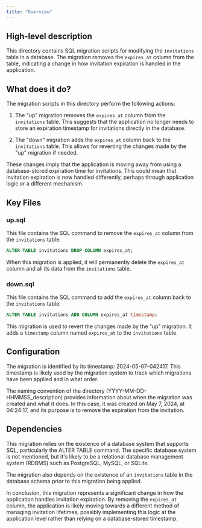 ```yaml
---
title: "Overview"
---
```


## High-level description
This directory contains SQL migration scripts for modifying the `invitations` table in a database. The migration removes the `expires_at` column from the table, indicating a change in how invitation expiration is handled in the application.

## What does it do?
The migration scripts in this directory perform the following actions:

1. The "up" migration removes the `expires_at` column from the `invitations` table. This suggests that the application no longer needs to store an expiration timestamp for invitations directly in the database.

2. The "down" migration adds the `expires_at` column back to the `invitations` table. This allows for reverting the changes made by the "up" migration if needed.

These changes imply that the application is moving away from using a database-stored expiration time for invitations. This could mean that invitation expiration is now handled differently, perhaps through application logic or a different mechanism.

## Key Files

### up.sql
This file contains the SQL command to remove the `expires_at` column from the `invitations` table:

```sql
ALTER TABLE invitations DROP COLUMN expires_at;
```

When this migration is applied, it will permanently delete the `expires_at` column and all its data from the `invitations` table.

### down.sql
This file contains the SQL command to add the `expires_at` column back to the `invitations` table:

```sql
ALTER TABLE invitations ADD COLUMN expires_at timestamp;
```

This migration is used to revert the changes made by the "up" migration. It adds a `timestamp` column named `expires_at` to the `invitations` table.

## Configuration
The migration is identified by its timestamp: 2024-05-07-042417. This timestamp is likely used by the migration system to track which migrations have been applied and in what order.

The naming convention of the directory (YYYY-MM-DD-HHMMSS_description) provides information about when the migration was created and what it does. In this case, it was created on May 7, 2024, at 04:24:17, and its purpose is to remove the expiration from the invitation.

## Dependencies
This migration relies on the existence of a database system that supports SQL, particularly the ALTER TABLE command. The specific database system is not mentioned, but it's likely to be a relational database management system (RDBMS) such as PostgreSQL, MySQL, or SQLite.

The migration also depends on the existence of an `invitations` table in the database schema prior to this migration being applied.

In conclusion, this migration represents a significant change in how the application handles invitation expiration. By removing the `expires_at` column, the application is likely moving towards a different method of managing invitation lifetimes, possibly implementing this logic at the application level rather than relying on a database-stored timestamp.